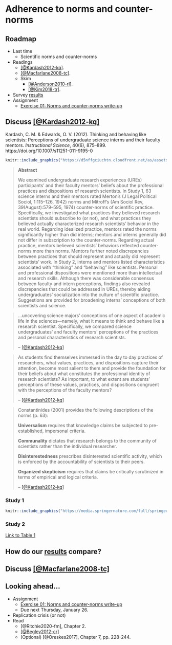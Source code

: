 # Adherence to norms and counter-norms {-}

## Roadmap {-}

- Last time
    - Scientific norms and counter-norms
- Readings
    - [[@Kardash2012-kq]](https://doi.org/10.1007/s11251-011-9195-0).
    - [[@Macfarlane2008-tc]](https://doi.org/10.1007/s10805-008-9055-y).
    - Skim
        - [[@Anderson2010-rl]](Anderson2010-rl).
        - [[@Kim2018-tr]](https://doi.org/10.1177/0971721817744438).
- Survey [results](survey_01_results.html)
- [Assignment]{.green_assigned}
    - [Exercise 01: Norms and counter-norms write-up](https://psu-psychology.github.io/psych-490-reproducibility-2023-spring/ex_norms_counternorms.html#ex_norms_counternorms)

## Discuss [[@Kardash2012-kq]](https://doi.org/10.1007/s11251-011-9195-0) {-}

Kardash, C. M. & Edwards, O. V. (2012). Thinking and behaving like scientists: Perceptions of undergraduate science interns and their faculty mentors. *Instructional Science*, 40(6), 875–899. https://doi.org/10.1007/s11251-011-9195-0

```r
knitr::include_graphics("https://d5nffgciuchtn.cloudfront.net/as/assets-mem-com/cmi/9/1/2/8/10908219/20220830_190523971_0_orig.jpg/-/carolanne-kardash-las-vegas-nv-obituary.jpg?crop=%2862.83333333333333%2C95.45833333333333%2C293.625%2C373.375%29&cropxunits=348&cropyunits=464&maxheight=650")
```

> **Abstract**
>
> We examined undergraduate research experiences (UREs) participants’ and their faculty mentors’ beliefs about the professional practices and dispositions of research scientists. In Study 1, 63 science interns and their mentors rated Merton’s (J Legal Political Sociol, 1:115–126, 1942) norms and Mitroff’s (Am Sociol Rev, 39(August):579–595, 1974) counter-norms of scientific practice. Specifically, we investigated what practices they believed research scientists should subscribe to (or not), and what practices they believed actually characterized research scientists’ behavior in the real world. Regarding idealized practice, mentors rated the norms significantly higher than did interns; mentors and interns generally did not differ in subscription to the counter-norms. Regarding actual practice, mentors believed scientists’ behaviors reflected counter-norms more than norms. Mentors further noted discrepancies between practices that should represent and actually did represent scientists’ work. In Study 2, interns and mentors listed characteristics associated with “thinking” and “behaving” like scientists. Personal and professional dispositions were mentioned more than intellectual and research skills. Although there was considerable consensus between faculty and intern perceptions, findings also revealed discrepancies that could be addressed in UREs, thereby aiding undergraduates’ socialization into the culture of scientific practice. Suggestions are provided for broadening interns’ conceptions of both scientists and science.

> ...uncovering science majors’ conceptions of one aspect of academic life in the sciences—namely, what it means to think and behave like a research scientist. Specifically, we compared science undergraduates’ and faculty mentors’ perceptions of the practices and personal characteristics of research scientists. 
>
> -- [[@Kardash2012-kq]](https://doi.org/10.1007/s11251-011-9195-0) 

> As students find themselves immersed in the day to day practices of researchers, what values, practices, and dispositions capture their attention, become most salient to them and provide the foundation for their beliefs about what constitutes the professional identity of research scientists? As important, to what extent are students’ perceptions of these values, practices, and dispositions congruent with the perceptions of the faculty mentors?
> 
> -- [[@Kardash2012-kq]](https://doi.org/10.1007/s11251-011-9195-0)

> Constantinides (2001) provides the following descriptions of the norms (p. 63):
>
> **Universalism** requires that knowledge claims be subjected to pre-established, impersonal criteria.
>
> **Communality** dictates that research belongs to the community of scientists rather than the individual researcher.
>
> **Disinterestedness** prescribes disinterested scientific activity, which is enforced by the accountability of scientists to their peers.
> 
> **Organized skepticism** requires that claims be critically scrutinized in terms of empirical and logical criteria.
>
> -- [[@Kardash2012-kq]](https://doi.org/10.1007/s11251-011-9195-0)

### Study 1 {-}

```r
knitr::include_graphics("https://media.springernature.com/full/springer-static/image/art%3A10.1007%2Fs11251-011-9195-0/MediaObjects/11251_2011_9195_Fig1_HTML.gif?as=webp")
```

### Study 2 {-}

[Link to Table 1](https://link.springer.com/article/10.1007/s11251-011-9195-0/tables/1)

## How do our [results](survey_01_results.html) compare? {-}

## Discuss [[@Macfarlane2008-tc]](https://doi.org/10.1007/s10805-008-9055-y) {-}

## Looking ahead... {-}

- [Assignment]{.green_assigned}
    - [Exercise 01: Norms and counter-norms write-up](https://psu-psychology.github.io/psych-490-reproducibility-2023-spring/ex_norms_counternorms.html#ex_norms_counternorms)
    - Due next Thursday, January 26.
- Replication crisis (or not)
- Read
    - [@Ritchie2020-fm], Chapter 2.
    - [[@Begley2012-cr]](http://dx.doi.org/10.1038/483531a)
    - (Optional) [@Oreskes2017], Chapter 7, pp. 228-244.
